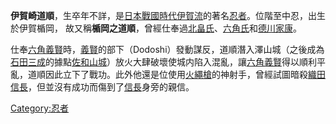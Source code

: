 {{japanese|japanese=伊賀崎道順|kana=いがのさき/いがさき　どうじゅん|romaji=Iganosaki/Igasaki Dōjun}}
'''伊賀崎道順'''，生卒年不詳，是[[日本|日本]][[战国时代_(日本)|戰國時代]][[伊賀流|伊賀流]]的著名[[忍者|忍者]]。位階至中忍，出生於伊賀楯岡，
故又稱'''楯岡之道順'''，曾經仕奉過[[北畠氏|北畠氏]]、[[六角氏|六角氏]]和[[德川家康|德川家康]]。

仕奉[[六角義賢|六角義賢]]時，[[六角義賢|義賢]]的部下{{Ruby|百百氏|どどし}}（Dodoshi）發動謀反，道順潛入澤山城（之後成為[[石田三成|石田三成]]的據點[[佐和山城|佐和山城]]）放火大肆破壞使城内陷入混亂，讓[[六角義賢|六角義賢]]得以順利平亂，道順因此立下了戰功。此外他還是位使用[[火繩槍|火繩槍]]的神射手，曾經試圖暗殺[[織田信長|織田信長]]，但並沒有成功而傷到了[[織田信長|信長]]身旁的親信。

[[Category:忍者|Category:忍者]]